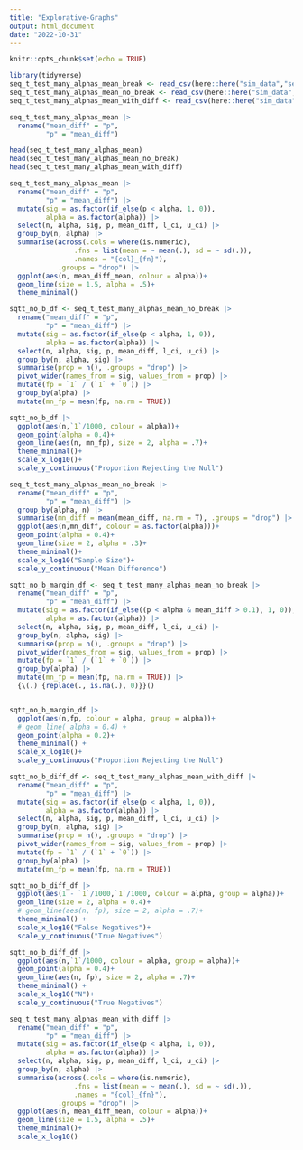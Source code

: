 ```yaml
---
title: "Explorative-Graphs"
output: html_document
date: "2022-10-31"
---
```


```r
knitr::opts_chunk$set(echo = TRUE)
```

```r
library(tidyverse)
seq_t_test_many_alphas_mean_break <- read_csv(here::here("sim_data","seq_t_test_many_alphas_mean_break.csv"))
seq_t_test_many_alphas_mean_no_break <- read_csv(here::here("sim_data","seq_t_test_many_alphas_mean_no_break.csv"))
seq_t_test_many_alphas_mean_with_diff <- read_csv(here::here("sim_data","seq_t_test_many_alphas_mean_with_diff.csv"))

```

```r
seq_t_test_many_alphas_mean |> 
  rename("mean_diff" = "p", 
         "p" = "mean_diff")

head(seq_t_test_many_alphas_mean)
head(seq_t_test_many_alphas_mean_no_break)
head(seq_t_test_many_alphas_mean_with_diff)
```

```r
seq_t_test_many_alphas_mean |> 
  rename("mean_diff" = "p", 
         "p" = "mean_diff") |> 
  mutate(sig = as.factor(if_else(p < alpha, 1, 0)), 
         alpha = as.factor(alpha)) |> 
  select(n, alpha, sig, p, mean_diff, l_ci, u_ci) |>
  group_by(n, alpha) |> 
  summarise(across(.cols = where(is.numeric), 
                .fns = list(mean = ~ mean(.), sd = ~ sd(.)),
                .names = "{col}_{fn}"), 
            .groups = "drop") |> 
  ggplot(aes(n, mean_diff_mean, colour = alpha))+
  geom_line(size = 1.5, alpha = .5)+
  theme_minimal()
```


```r
sqtt_no_b_df <- seq_t_test_many_alphas_mean_no_break |> 
  rename("mean_diff" = "p", 
         "p" = "mean_diff") |> 
  mutate(sig = as.factor(if_else(p < alpha, 1, 0)), 
         alpha = as.factor(alpha)) |> 
  select(n, alpha, sig, p, mean_diff, l_ci, u_ci) |> 
  group_by(n, alpha, sig) |> 
  summarise(prop = n(), .groups = "drop") |> 
  pivot_wider(names_from = sig, values_from = prop) |> 
  mutate(fp = `1` / (`1` + `0`)) |> 
  group_by(alpha) |> 
  mutate(mn_fp = mean(fp, na.rm = TRUE))

sqtt_no_b_df |> 
  ggplot(aes(n,`1`/1000, colour = alpha))+
  geom_point(alpha = 0.4)+
  geom_line(aes(n, mn_fp), size = 2, alpha = .7)+
  theme_minimal()+
  scale_x_log10()+
  scale_y_continuous("Proportion Rejecting the Null")
```


```r
seq_t_test_many_alphas_mean_no_break |>   
  rename("mean_diff" = "p", 
         "p" = "mean_diff") |> 
  group_by(alpha, n) |> 
  summarise(mn_diff = mean(mean_diff, na.rm = T), .groups = "drop") |> 
  ggplot(aes(n,mn_diff, colour = as.factor(alpha)))+
  geom_point(alpha = 0.4)+
  geom_line(size = 2, alpha = .3)+
  theme_minimal()+
  scale_x_log10("Sample Size")+
  scale_y_continuous("Mean Difference")
```


```r
sqtt_no_b_margin_df <- seq_t_test_many_alphas_mean_no_break |> 
  rename("mean_diff" = "p", 
         "p" = "mean_diff") |> 
  mutate(sig = as.factor(if_else((p < alpha & mean_diff > 0.1), 1, 0)), 
         alpha = as.factor(alpha)) |> 
  select(n, alpha, sig, p, mean_diff, l_ci, u_ci) |> 
  group_by(n, alpha, sig) |> 
  summarise(prop = n(), .groups = "drop") |> 
  pivot_wider(names_from = sig, values_from = prop) |> 
  mutate(fp = `1` / (`1` + `0`)) |> 
  group_by(alpha) |> 
  mutate(mn_fp = mean(fp, na.rm = TRUE)) |>
  {\(.) {replace(., is.na(.), 0)}}()


sqtt_no_b_margin_df |> 
  ggplot(aes(n,fp, colour = alpha, group = alpha))+
  # geom_line( alpha = 0.4) +
  geom_point(alpha = 0.2)+
  theme_minimal() +
  scale_x_log10()+
  scale_y_continuous("Proportion Rejecting the Null")
```



```r
sqtt_no_b_diff_df <- seq_t_test_many_alphas_mean_with_diff |> 
  rename("mean_diff" = "p", 
         "p" = "mean_diff") |> 
  mutate(sig = as.factor(if_else(p < alpha, 1, 0)), 
         alpha = as.factor(alpha)) |> 
  select(n, alpha, sig, p, mean_diff, l_ci, u_ci) |> 
  group_by(n, alpha, sig) |> 
  summarise(prop = n(), .groups = "drop") |> 
  pivot_wider(names_from = sig, values_from = prop) |> 
  mutate(fp = `1` / (`1` + `0`)) |> 
  group_by(alpha) |> 
  mutate(mn_fp = mean(fp, na.rm = TRUE))

sqtt_no_b_diff_df |> 
  ggplot(aes(1 - `1`/1000,`1`/1000, colour = alpha, group = alpha))+
  geom_line(size = 2, alpha = 0.4)+
  # geom_line(aes(n, fp), size = 2, alpha = .7)+
  theme_minimal() +
  scale_x_log10("False Negatives")+
  scale_y_continuous("True Negatives")

sqtt_no_b_diff_df |> 
  ggplot(aes(n,`1`/1000, colour = alpha, group = alpha))+
  geom_point(alpha = 0.4)+
  geom_line(aes(n, fp), size = 2, alpha = .7)+
  theme_minimal() +
  scale_x_log10("N")+
  scale_y_continuous("True Negatives")
```

```r
seq_t_test_many_alphas_mean_with_diff |> 
  rename("mean_diff" = "p", 
         "p" = "mean_diff") |> 
  mutate(sig = as.factor(if_else(p < alpha, 1, 0)), 
         alpha = as.factor(alpha)) |> 
  select(n, alpha, sig, p, mean_diff, l_ci, u_ci) |>
  group_by(n, alpha) |> 
  summarise(across(.cols = where(is.numeric), 
                .fns = list(mean = ~ mean(.), sd = ~ sd(.)),
                .names = "{col}_{fn}"), 
            .groups = "drop") |> 
  ggplot(aes(n, mean_diff_mean, colour = alpha))+
  geom_line(size = 1.5, alpha = .5)+
  theme_minimal()+
  scale_x_log10()

```

